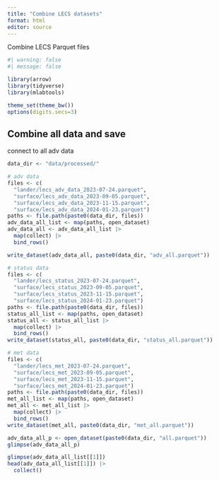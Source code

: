 ```yaml
---
title: "Combine LECS datasets"
format: html
editor: source
---
```


Combine LECS Parquet files


```r
#| warning: false
#| message: false

library(arrow)
library(tidyverse)
library(mlabtools)

theme_set(theme_bw())
options(digits.secs=3)
```

## Combine all data and save

connect to all adv data

```r
data_dir <- "data/processed/"

# adv data
files <- c(
  "lander/lecs_adv_data_2023-07-24.parquet", 
  "surface/lecs_adv_data_2023-09-05.parquet", 
  "surface/lecs_adv_data_2023-11-15.parquet",
  "surface/lecs_adv_data_2024-01-23.parquet")
paths <- file.path(paste0(data_dir, files))
adv_data_all_list <- map(paths, open_dataset)
adv_data_all <- adv_data_all_list |> 
  map(collect) |> 
  bind_rows()

write_dataset(adv_data_all, paste0(data_dir, "adv_all.parquet"))

# status data
files <- c(
  "lander/lecs_status_2023-07-24.parquet", 
  "surface/lecs_status_2023-09-05.parquet", 
  "surface/lecs_status_2023-11-15.parquet",
  "surface/lecs_status_2024-01-23.parquet")
paths <- file.path(paste0(data_dir, files))
status_all_list <- map(paths, open_dataset)
status_all <- status_all_list |> 
  map(collect) |> 
  bind_rows()
write_dataset(status_all, paste0(data_dir, "status_all.parquet"))

# met data
files <- c(
  "lander/lecs_met_2023-07-24.parquet", 
  "surface/lecs_met_2023-09-05.parquet", 
  "surface/lecs_met_2023-11-15.parquet",
  "surface/lecs_met_2024-01-23.parquet")
paths <- file.path(paste0(data_dir, files))
met_all_list <- map(paths, open_dataset)
met_all <- met_all_list |> 
  map(collect) |> 
  bind_rows()
write_dataset(met_all, paste0(data_dir, "met_all.parquet"))
```

```r
adv_data_all_p <- open_dataset(paste0(data_dir, "all.parquet"))
glimpse(adv_data_all_p)
```

```r
glimpse(adv_data_all_list[[1]])
head(adv_data_all_list[[1]]) |> 
  collect()
```

